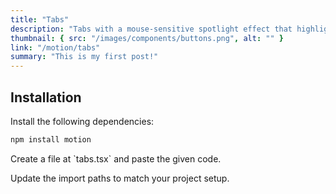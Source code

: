 ```yaml
---
title: "Tabs"
description: "Tabs with a mouse-sensitive spotlight effect that highlights the border of the div or section as you move your cursor"
thumbnail: { src: "/images/components/buttons.png", alt: "" }
link: "/motion/tabs"
summary: "This is my first post!"
---
```



## Installation

<Steps>
<Step>
Install the following dependencies:
</Step>

```bash
npm install motion
```

<Step>
Create a file at `tabs.tsx` and paste the given code.
</Step>


<Step>Update the import paths to match your project setup.</Step>

</Steps>
